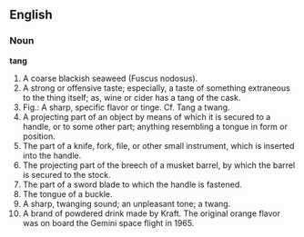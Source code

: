 ==English==

===Noun===

'''tang'''

#A coarse blackish seaweed (Fuscus nodosus).
#A strong or offensive taste; especially, a taste of something extraneous to the thing itself; as, wine or cider has a tang of the cask.
#Fig.: A sharp, specific flavor or tinge.  Cf. Tang a twang.
#A projecting part of an object by means of which it is secured to a handle, or to some other part; anything resembling a tongue in form or position.
#The part of a knife, fork, file, or other small instrument, which is inserted into the handle.
#The projecting part of the breech of a musket barrel, by which the barrel is secured to the stock.
#The part of a sword blade to which the handle is fastened.
#The tongue of a buckle.
#A sharp, twanging sound; an unpleasant tone; a twang.
#A brand of powdered drink made by Kraft.  The original orange flavor was on board the Gemini space flight in 1965.